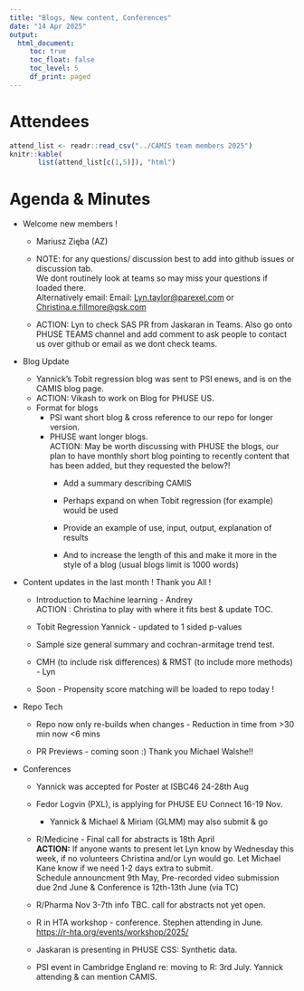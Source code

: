 ```yaml
---
title: "Blogs, New content, Conferences"
date: "14 Apr 2025"
output:
  html_document: 
     toc: true
     toc_float: false
     toc_level: 5
     df_print: paged
---
```


# Attendees

```r
attend_list <- readr::read_csv("../CAMIS team members 2025")
knitr::kable(
       list(attend_list[c(1,5)]), "html")
```

# Agenda & Minutes

-   Welcome new members !

    -   Mariusz Zięba (AZ)

    -   NOTE: for any questions/ discussion best to add into github issues or discussion tab.\
        We dont routinely look at teams so may miss your questions if loaded there. \
        Alternatively email: Email: [Lyn.taylor\@parexel.com](Lyn.taylor@parexel.com) or [Christina.e.fillmore\@gsk.com](mailto:Christina.e.fillmore@gsk.com){.email}

    -   ACTION: Lyn to check SAS PR from Jaskaran in Teams. Also go onto PHUSE TEAMS channel and add comment to ask people to contact us over github or email as we dont check teams.

-   Blog Update

    -   Yannick's Tobit regression blog was sent to PSI enews, and is on the CAMIS blog page.
    -   ACTION: Vikash to work on Blog for PHUSE US.
    -   Format for blogs
        -   PSI want short blog & cross reference to our repo for longer version.
        -   PHUSE want longer blogs. \
            ACTION: May be worth discussing with PHUSE the blogs, our plan to have monthly short blog pointing to recently content that has been added, but they requested the below?!
            -   Add a summary describing CAMIS

            -   Perhaps expand on when Tobit regression (for example) would be used

            -   Provide an example of use, input, output, explanation of results

            -   And to increase the length of this and make it more in the style of a blog (usual blogs limit is 1000 words)

-   Content updates in the last month ! Thank you All !

    -   Introduction to Machine learning - Andrey\
        ACTION : Christina to play with where it fits best & update TOC.

    -   Tobit Regression Yannick - updated to 1 sided p-values

    -   Sample size general summary and cochran-armitage trend test.

    -   CMH (to include risk differences) & RMST (to include more methods) - Lyn

    -   Soon - Propensity score matching will be loaded to repo today !

-   Repo Tech

    -   Repo now only re-builds when changes - Reduction in time from \>30 min now \<6 mins

    -   PR Previews - coming soon :) Thank you Michael Walshe!!

-   Conferences

    -   Yannick was accepted for Poster at ISBC46 24-28th Aug

    -   Fedor Logvin (PXL), is applying for PHUSE EU Connect 16-19 Nov.

        -   Yannick & Michael & Miriam (GLMM) may also submit & go

    -   R/Medicine - Final call for abstracts is 18th April\
        **ACTION:** If anyone wants to present let Lyn know by Wednesday this week, if no volunteers Christina and/or Lyn would go. Let Michael Kane know if we need 1-2 days extra to submit. \
        Schedule announcment 9th May, Pre-recorded video submission due 2nd June & Conference is 12th-13th June (via TC)

    -   R/Pharma Nov 3-7th info TBC. call for abstracts not yet open.

    -   R in HTA workshop - conference. Stephen attending in June.\
        <https://r-hta.org/events/workshop/2025/>

    -   Jaskaran is presenting in PHUSE CSS: Synthetic data.

    -   PSI event in Cambridge England re: moving to R: 3rd July. Yannick attending & can mention CAMIS.
